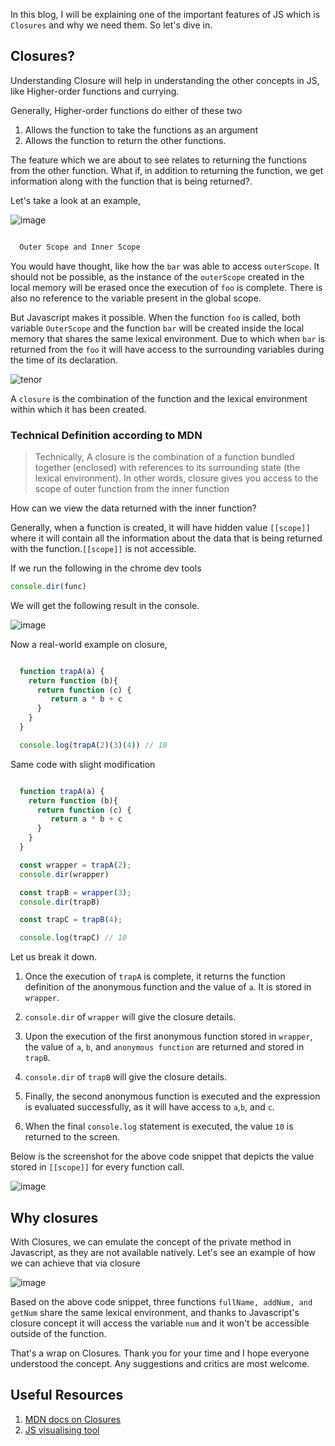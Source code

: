 In this blog,  I will be explaining one of the important features of JS which is `Closures` and why we need them. So let's dive in. 

## Closures?

Understanding Closure will help in understanding the other concepts in JS, like Higher-order functions and currying.

Generally, Higher-order functions do either of these two

1. Allows the function to take the functions as an argument 
2. Allows the function to return the other functions.

The feature which we are about to see relates to returning the functions from the other function. What if, in addition to returning the function, we get information along with the function that is being returned?.

Let's take a look at an example, 

![image](https://user-images.githubusercontent.com/23126394/99179479-35df0600-2744-11eb-816f-c478399a246b.png)


```javascript

  Outer Scope and Inner Scope

```

You would have thought, like how the `bar` was able to access `outerScope`. It should not be possible, as the instance of the `outerScope` created in the local memory will be erased once the execution of `foo` is complete. There is also no reference to the variable present in the global scope.

But Javascript makes it possible. When the function `foo` is called, both variable `OuterScope` and the function `bar` will be created inside the local memory that shares the same lexical environment. Due to which when `bar` is returned from the `foo` it will have access to the surrounding variables during the time of its declaration. 

![tenor](https://user-images.githubusercontent.com/23126394/99179766-a4bd5e80-2746-11eb-8870-b1366ed3ace3.gif)

A `closure` is the combination of the function and the lexical environment within which it has been created.

### Technical Definition according to MDN 

>Technically, A closure is the combination of a function bundled together (enclosed) with references to its surrounding state (the lexical environment).
>In other words, closure gives you access to the scope of outer function from the inner function

How can we view the data returned with the inner function?

Generally, when a function is created, it will have hidden value `[[scope]]` where it will contain all the information about the data that is being returned with the function.`[[scope]]` is not accessible.  

If we run the following in the chrome dev tools 

```javascript
console.dir(func)
```
We will get the following result in the console.
 
![image](https://user-images.githubusercontent.com/23126394/99179948-1ba72700-2748-11eb-9afe-fe06d77ac077.png)

Now a real-world example on closure, 

```javascript

  function trapA(a) {
    return function (b){
      return function (c) {
         return a * b + c
      }
    }
  }

  console.log(trapA(2)(3)(4)) // 10

```
Same code with slight modification

```javascript

  function trapA(a) {
    return function (b){
      return function (c) {
         return a * b + c
      }
    }
  }

  const wrapper = trapA(2);
  console.dir(wrapper)

  const trapB = wrapper(3);
  console.dir(trapB)

  const trapC = trapB(4);

  console.log(trapC) // 10 

```
Let us break it down. 

1. Once the execution of `trapA` is complete, it returns the function definition of the anonymous function and the value of `a`. It is stored in `wrapper`.

2. `console.dir` of `wrapper` will give the closure details.

3. Upon the execution of the first anonymous function stored in `wrapper`,  the value of `a`, `b`, and `anonymous function` are returned and stored in `trapB`.

4. `console.dir` of `trapB` will give the closure details.

5. Finally, the second anonymous function is executed and the expression is evaluated successfully, as it will have access to `a`,`b`, and `c`.

6. When the final `console.log` statement is executed, the value `10` is returned to the screen.

 Below is the screenshot for the above code snippet that depicts the value stored in `[[scope]]` for every function call.

![image](https://user-images.githubusercontent.com/23126394/99264696-d0277280-2846-11eb-944e-73b1d3748597.png)

## Why closures

With Closures, we can emulate the concept of the private method in Javascript, as they are not available natively. Let's see an example of how we can achieve that via closure

![image](https://dev-to-uploads.s3.amazonaws.com/i/2ffrd3smpus64kuincid.png)

Based on the above code snippet, three functions `fullName, addNum, and getNum` share the same lexical environment, and thanks to Javascript's closure concept it will access the variable `num` and it won't be accessible outside of the function. 

That's a wrap on Closures. Thank you for your time and I hope everyone understood the concept. Any suggestions and critics are most welcome. 

## Useful Resources

1. [MDN docs on Closures](https://developer.mozilla.org/en-US/docs/Web/JavaScript/Closures)
2. [JS visualising tool](https://ui.dev/javascript-visualizer/)


